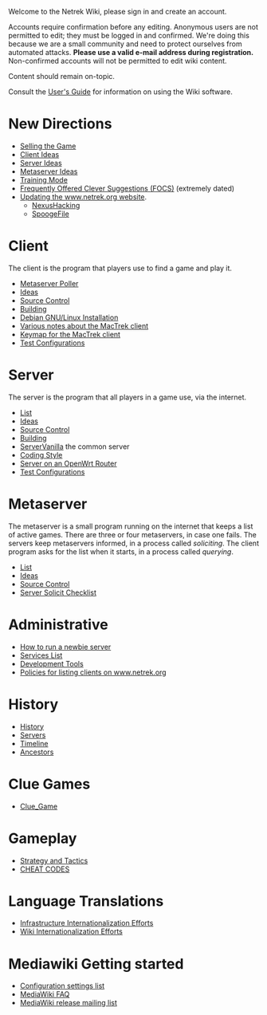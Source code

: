 Welcome to the Netrek Wiki, please sign in and create an account.

Accounts require confirmation before any editing.  Anonymous users are not permitted to edit; they must be logged in and confirmed.  We're doing this because we are a small community and need to protect ourselves from automated attacks.  '''Please use a valid e-mail address during registration.'''  Non-confirmed accounts will not be permitted to edit wiki content.  

Content should remain on-topic.

Consult the [http://meta.wikimedia.org/wiki/Help:Contents User's Guide] for information on using the Wiki software.

=New Directions=
* [[MarketIdeas|Selling the Game]]
* [[ClientIdeas|Client Ideas]]
* [[ServerIdeas|Server Ideas]]
* [[MetaserverIdeas|Metaserver Ideas]]
* [[Training Mode]]
* [[FreqOffClevSugg|Frequently Offered Clever Suggestions (FOCS)]] (extremely dated)
* [[SiteBuilding|Updating the www.netrek.org website]]. 
** [[NexusHacking]]
** [[SpoogeFile]]

=Client=
The client is the program that players use to find a game and play it.
* [[MetaPoller|Metaserver Poller]]
* [[ClientIdeas|Ideas]]
* [[SourceControl|Source Control]]
* [[Building]]
* [[ClientInstallDebian|Debian GNU/Linux Installation]]
* [[MacClientDevNotes|Various notes about the MacTrek client]]
* [[MacClientKeyMap|Keymap for the MacTrek client]]
* [[TestConfigurations|Test Configurations]]

=Server=
The server is the program that all players in a game use, via the internet.
* [[ServicesList#Game_Servers|List]]
* [[ServerIdeas|Ideas]]
* [[SourceControl|Source Control]]
* [[Building]]
* [[ServerVanilla]] the common server
* [[CodingStyle|Coding Style]]
* [[OpenWrt|Server on an OpenWrt Router]]
* [[TestConfigurations|Test Configurations]]

= Metaserver =
The metaserver is a small program running on the internet that keeps a list of active games.  There are three or four metaservers, in case one fails.  The servers keep metaservers informed, in a process called ''soliciting''.  The client program asks for the list when it starts, in a process called ''querying''.
* [[ServicesList#Metaservers|List]]
* [[MetaserverIdeas|Ideas]]
* [[SourceControl|Source Control]]
* [[ServerSolicitChecklist|Server Solicit Checklist]]

=Administrative= 
* [[Newbie Mode|How to run a newbie server]]
* [[ServicesList|Services List]]
* [[Development Tools]]
* [[NexusListingPolicies|Policies for listing clients on www.netrek.org]]

=History= 
* [[History]]
* [[History/Servers|Servers]]
* [[History/Timeline|Timeline]]
* [[History/Ancestors|Ancestors]]

=Clue Games=
* [[Clue_Game]]

=Gameplay=
* [[Gameplay/Strategy and Tactics|Strategy and Tactics]]
* [[Gameplay/CHEAT CODES|CHEAT CODES]]

=Language Translations=
* [[InfrastructureTranslation|Infrastructure Internationalization Efforts]]
* [[WikiTranslation|Wiki Internationalization Efforts]]

= Mediawiki Getting started =
* [http://www.mediawiki.org/wiki/Manual:Configuration_settings Configuration settings list]
* [http://www.mediawiki.org/wiki/Manual:FAQ MediaWiki FAQ]
* [https://lists.wikimedia.org/mailman/listinfo/mediawiki-announce MediaWiki release mailing list]